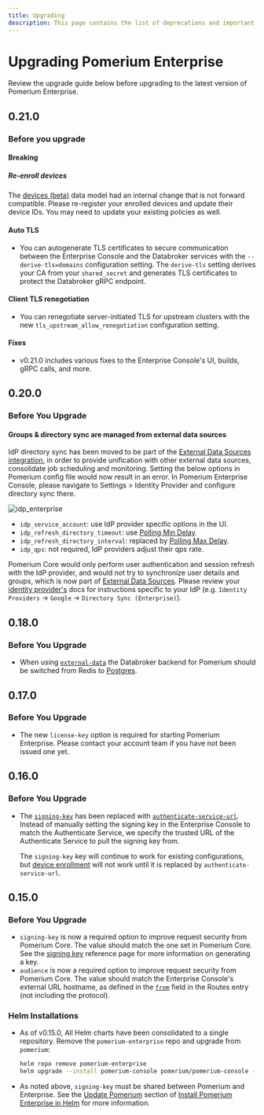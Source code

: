 ```yaml
---
title: Upgrading
description: This page contains the list of deprecations and important or breaking changes for Pomerium Enterprise. Please read it carefully.
---
```


# Upgrading Pomerium Enterprise

Review the upgrade guide below before upgrading to the latest version of Pomerium Enterprise.

## 0.21.0

### Before you upgrade

#### Breaking

##### Re-enroll devices

The [devices (beta)](/docs/capabilities/device-identity) data model had an internal change that is not forward compatible. Please re-register your enrolled devices and update their device IDs. You may need to update your existing policies as well.

#### Auto TLS

- You can autogenerate TLS certificates to secure communication between the Enterprise Console and the Databroker services with the `--derive-tls=domains` configuration setting. The `derive-tls` setting derives your CA from your `shared_secret` and generates TLS certificates to protect the Databroker gRPC endpoint.

#### Client TLS renegotiation

- You can renegotiate server-initiated TLS for upstream clusters with the new `tls_upstream_allow_renegotiation` configuration setting.

#### Fixes

- v0.21.0 includes various fixes to the Enterprise Console's UI, builds, gRPC calls, and more.

## 0.20.0

### Before You Upgrade

#### Groups & directory sync are managed from external data sources

IdP directory sync has been moved to be part of the [External Data Sources integration](/docs/integrations/), in order to provide unification with other external data sources, consolidate job scheduling and monitoring. Setting the below options in Pomerium config file would now result in an error. In Pomerium Enterprise Console, please navigate to Settings > Identity Provider and configure directory sync there.

![idp_enterprise](../img/upgrading/idp_enterprise.png)

- `idp_service_account`: use IdP provider specific options in the UI.
- `idp_refresh_directory_timeout`: use [Polling Min Delay](/docs/enterprise/configure#polling-minmax-delay).
- `idp_refresh_directory_interval`: replaced by [Polling Max Delay](/docs/enterprise/configure#polling-minmax-delay).
- `idp_qps`: not required, IdP providers adjust their qps rate.

Pomerium Core would only perform user authentication and session refresh with the IdP provider, and would not try to synchronize user details and groups, which is now part of [External Data Sources](/docs/integrations/). Please review your [identity provider's](/docs/identity-providers/) docs for instructions specific to your IdP (e.g. `Identity Providers` -> `Google` -> `Directory Sync (Enterprise)`).

## 0.18.0

### Before You Upgrade

- When using [`external-data`](/docs/integrations/) the Databroker backend for Pomerium should be switched from Redis to [Postgres](/docs/internals/data-storage#postgres).

## 0.17.0

### Before You Upgrade

- The new `license-key` option is required for starting Pomerium Enterprise. Please contact your account team if you have not been issued one yet.

## 0.16.0

### Before You Upgrade

- The [`signing-key`](/docs/reference/signing-key) has been replaced with [`authenticate-service-url`](/docs/reference/authenticate-service-url). Instead of manually setting the signing key in the Enterprise Console to match the Authenticate Service, we specify the trusted URL of the Authenticate Service to pull the signing key from.

  The `signing-key` key will continue to work for existing configurations, but [device enrollment](/docs/capabilities/device-identity#new-enrollment) will not work until it is replaced by `authenticate-service-url`.

## 0.15.0

### Before You Upgrade

- `signing-key` is now a required option to improve request security from Pomerium Core. The value should match the one set in Pomerium Core. See the [signing key] reference page for more information on generating a key.
- `audience` is now a required option to improve request security from Pomerium Core. The value should match the Enterprise Console's external URL hostname, as defined in the [`from`](/docs/reference/routes) field in the Routes entry (not including the protocol).

[signing key]: /docs/reference/signing-key

### Helm Installations

- As of v0.15.0, All Helm charts have been consolidated to a single repository. Remove the `pomerium-enterprise` repo and upgrade from `pomerium`:

  ```bash
  helm repo remove pomerium-enterprise
  helm upgrade --install pomerium-console pomerium/pomerium-console --values=pomerium-console-values.yaml
  ```

- As noted above, `signing-key` must be shared between Pomerium and Enterprise. See the [Update Pomerium](/docs/guides/helm#update-pomerium) section of [Install Pomerium Enterprise in Helm](/docs/guides/helm) for more information.
